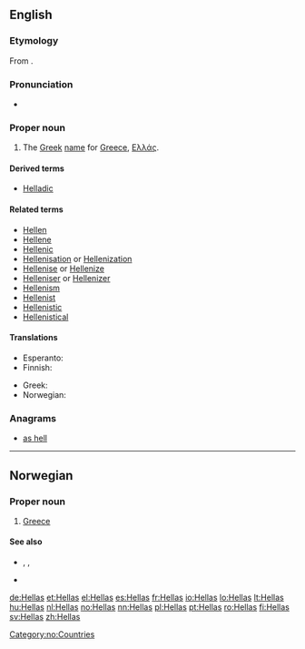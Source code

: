 ==English==

===Etymology===
From {{etyl|grc|en}} {{term|lang=grc|Ἑλλάς|tr=Hellas||Greece}}.

===Pronunciation===
* {{rhymes|ɛləs}}

===Proper noun===
{{en-proper noun}}

# The [[Greek]] [[name]] for [[Greece]], [[Ελλάς]].

====Derived terms====
* [[Helladic]]

====Related terms====
* [[Hellen]]
* [[Hellene]]
* [[Hellenic]]
* [[Hellenisation]] or [[Hellenization]]
* [[Hellenise]] or [[Hellenize]]
* [[Helleniser]] or [[Hellenizer]]
* [[Hellenism]]
* [[Hellenist]]
* [[Hellenistic]]
* [[Hellenistical]]

====Translations====
{{trans-top|ancient Greece}}
* Esperanto: {{t|eo|Helaso}}
* Finnish: {{t+|fi|Hellas}}
{{trans-mid}}
* Greek: {{t+|el|Ελλάς|tr=Hellas|sc=Grek}}
* Norwegian: {{t+|no|Hellas}}
{{trans-bottom}}

===Anagrams===
* [[as hell#English|as hell]]

----

==Norwegian==

===Proper noun===
{{no-proper noun}}

# [[Greece]]

====See also====
* {{l|no|greker}}, {{l|no|gresk}}, {{l|no|hellensk}}
* {{l|no|Greeklish}}

[[Category:no:Countries]]

[[de:Hellas]]
[[et:Hellas]]
[[el:Hellas]]
[[es:Hellas]]
[[fr:Hellas]]
[[io:Hellas]]
[[lo:Hellas]]
[[lt:Hellas]]
[[hu:Hellas]]
[[nl:Hellas]]
[[no:Hellas]]
[[nn:Hellas]]
[[pl:Hellas]]
[[pt:Hellas]]
[[ro:Hellas]]
[[fi:Hellas]]
[[sv:Hellas]]
[[zh:Hellas]]